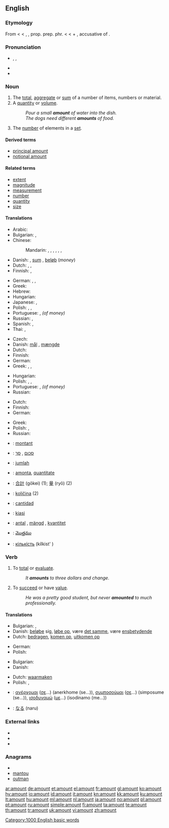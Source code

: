 ==English==
{{wikipedia|Quantity}}

===Etymology===
From {{etyl|enm}} {{term|amounten|lang=enm||to mount up to, come up to, signify}} < {{etyl|fro}} {{term|amounter|lang=fro||to amount to}} < {{term|amunt|lang=fro}}, {{term|amont|lang=fro||uphill, upward}}, prop. prep. phr. {{term|a mont|lang=fro||toward or to a mountain or heap}} < {{etyl|la}} {{term|ad montem|lang=la}} < {{term|ad|lang=la||to}} + {{term|montem|lang=la}}, accusative of {{term|mons|lang=la||mountain}}.

===Pronunciation===
* {{enPR|ə.mount'}}, {{IPA|/əˈmaʊnt/}}, {{SAMPA|/@"maUnt/}}
* {{audio|en-us-amount.ogg|Audio (US)}}
* {{rhymes|aʊnt}}

===Noun===
{{en-noun}}

# The [[total]], [[aggregate]] or [[sum]] of a number of items, numbers or material.
# A [[quantity]] or [[volume]].
#: ''Pour a small '''amount''' of water into the dish.''
#: ''The dogs need different '''amounts''' of food.''
# The [[number]] of elements in a [[set]].

====Derived terms====
* [[principal amount]]
* [[notional amount]]

====Related terms====
* [[extent]]
* [[magnitude]]
* [[measurement]]
* [[number]]
* [[quantity]]
* [[size]]

====Translations====
{{trans-top|total or sum of items}}
* Arabic: {{t|ar|مبلغ|m|tr=mablagh}}
* Bulgarian: {{t+|bg|сума}},  {{t+|bg|сбор}}
* Chinese:
*: Mandarin: {{t|cmn|數量|sc=Hani}},  {{t|cmn|数量|tr=shùliàng|sc=Hani}},  {{t-|cmn|量|tr=liàng|sc=Hani}},  {{t-|cmn|數字|sc=Hani}},  {{t-|cmn|数字|tr=shùzì|sc=Hani}},  {{t-|cmn|額|sc=Hani}},  {{t-|cmn|额|tr=é|sc=Hani}}
* Danish: {{t+|da|antal}} {{n}}, [[sum]] {{c}}, [[beløb]] {{n}} (''money'')
* Dutch: {{t+|nl|hoeveelheid|f}}, {{t+|nl|bedrag|n}}, {{t+|nl|saldo|n}}
* Finnish: {{t+|fi|määrä}}, {{t+|fi|lukumäärä}}
{{trans-mid}}
* German: {{t+|de|Anzahl|f}}, {{t+|de|Menge|f}}, {{t+|de|Betrag|m}}
* Greek: {{t+|el|σύνολο|n|tr=sínolo}}
* Hebrew: {{t+|he|סכום}}
* Hungarian: {{t+|hu|összeg}}
* Japanese: {{t+|ja|量|tr=りょう, ryō}},  {{t+|ja|額|tr=がく, gaku}}
* Polish: {{t+|pl|ilość|f}}, {{t+|pl|liczba|f}}, {{t+|pl|kwota|f}}
* Portuguese: {{t+|pt|quantidade|f}}, {{t+|pt|quantia|f}} ''(of money)''
* Russian: {{t+|ru|количество|n|tr=kolíčestvo}},  {{t+|ru|сумма|f|tr=súmma}}
* Spanish: {{t|es|cantidad|f}},  {{t|es|monto|m}}
* Thai: {{t+|th|จำนวนรวม}}, {{t+|th|รวม}}
{{trans-bottom}}

{{trans-top|quantity or volume}}
* Czech: {{t+|cs|množství|n}}
* Danish: [[mål]] {{n}}, [[mængde]] {{c}}
* Dutch: {{t+|nl|hoeveelheid|f}}
* Finnish: {{t+|fi|määrä}}
* German: {{t+|de|Menge|f}}
* Greek: {{t|el|ποσότητα|f|tr=posótita}}, {{t+|el|ποσό|n|tr=posó}}, {{t|el|περιεχόμενο|n|tr=periekhómeno}}
{{trans-mid}}
* Hungarian: {{t+|hu|mennyiség}}
* Polish: {{t+|pl|ilość|f}}, {{t+|pl|liczba|f}}, {{t+|pl|kwota|f}}
* Portuguese: {{t+|pt|quantidade|f}}, {{t+|pt|quantia|f}} ''(of money)''
* Russian: {{t+|ru|количество|n|tr=kolíčestvo}}
{{trans-bottom}}

{{trans-top|number of elements in a set}}
* Dutch: {{t+|nl|aantal|f}}
* Finnish: {{t+|fi|lukumäärä}}
* German: {{t+|de|Anzahl|f}}
{{trans-mid}}
* Greek: {{t+|el|σύνολο|n|tr=sínolo}}
* Polish: {{t+|pl|ilość|f}}, {{t+|pl|liczba|f}}
* Russian: {{t+|ru|количество|n|tr=kolíčestvo}}
{{trans-bottom}}

{{checktrans-top}}
* {{ttbc|French}}: [[montant]] {{m}}
* {{ttbc|Hebrew}}: [[סכום]] {{m}}, [[סך]] {{m}}
* {{ttbc|Indonesian}}: [[jumlah]]
* {{ttbc|Interlingua}}: [[amonta]], [[quantitate]]
* {{ttbc|Japanese}}: [[合計]] (gōkei) (1); [[量]] (ryō) (2)
* {{ttbc|Slovene}}: [[količina]] {{f}} (2)
{{checktrans-mid}}
* {{ttbc|Spanish}}: [[cantidad]] {{f}}
* {{ttbc|Swahili}}: [[kiasi]]
* {{ttbc|Swedish}}: [[antal]] {{n}}, [[mängd]] {{c}}, [[kvantitet]] {{c}}
* {{ttbc|Telugu}}: [[మొత్తము]]
* {{ttbc|Ukrainian}}: [[кількість]] (kílkist' ) {{f}}
{{checktrans-bottom}}

===Verb===
{{en-verb}}  {{intransitive}}

# To [[total]] or [[evaluate]].
#: ''It '''amounts''' to three dollars and change.''
# To [[succeed]] or have [[value]].
#: ''He was a pretty good student, but never '''amounted''' to much professionally.''

====Translations====
{{trans-top|to total or evaluate}}
* Bulgarian: {{t|bg|съставлявам}},  {{t|bg|възлизам на}}
* Danish: [[beløbe]] sig, [[løbe op]], være [[det samme]], være [[ensbetydende]]
* Dutch: [[bedragen]], [[komen op]], [[uitkomen op]]
{{trans-mid}}
* German: {{t+|de|beträgt}}
* Polish: {{t|pl|wynieść}}
{{trans-bottom}}

{{trans-top|to succeed or have value}}
* Bulgarian: {{t|bg|достигам до}}
* Danish: {{t+|da|blive}}
{{trans-mid}}
* Dutch: [[waarmaken]]
* Polish: {{t|pl|wynieść}}, {{t|pl|być rownoznacznym z}}
{{trans-bottom}}

{{checktrans-top}}
* {{ttbc|Greek}}: [[ανέρχομαι]] ([[σε]]...) (anerkhome (se...)), [[συμποσούμαι]] ([[σε]]...) (simposume (se...)), [[ισοδυναμώ]] ([[με]]...) (isodinamo (me...))
{{checktrans-mid}}
* {{ttbc|Japanese}}: [[なる]] (naru)
{{checktrans-bottom}}

===External links===
* {{R:Webster 1913}}
* {{R:Century 1911}}
* {{R:OneLook}}

===Anagrams===
* {{alphagram|amnotu}}
* [[mantou#English|mantou]]
* [[outman#English|outman]]


[[Category:1000 English basic words]]

[[ar:amount]]
[[de:amount]]
[[et:amount]]
[[el:amount]]
[[fr:amount]]
[[gl:amount]]
[[ko:amount]]
[[hy:amount]]
[[io:amount]]
[[id:amount]]
[[it:amount]]
[[kn:amount]]
[[kk:amount]]
[[ku:amount]]
[[lt:amount]]
[[hu:amount]]
[[ml:amount]]
[[nl:amount]]
[[ja:amount]]
[[no:amount]]
[[pl:amount]]
[[pt:amount]]
[[ru:amount]]
[[simple:amount]]
[[fi:amount]]
[[ta:amount]]
[[te:amount]]
[[th:amount]]
[[tr:amount]]
[[uk:amount]]
[[vi:amount]]
[[zh:amount]]